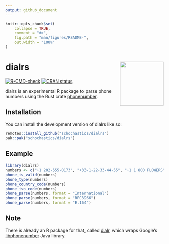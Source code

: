 ```yaml
---
output: github_document
---
```


<!-- README.md is generated from README.Rmd. Please edit that file -->

```r
knitr::opts_chunk$set(
    collapse = TRUE,
    comment = "#>",
    fig.path = "man/figures/README-",
    out.width = "100%"
)
```

# dialrs <img src="man/figures/logo.png" align="right" height="139" alt="" />

<!-- badges: start -->
[![R-CMD-check](https://github.com/schochastics/dialrs/actions/workflows/R-CMD-check.yaml/badge.svg)](https://github.com/schochastics/dialrs/actions/workflows/R-CMD-check.yaml)
[![CRAN status](https://www.r-pkg.org/badges/version/dialrs)](https://CRAN.R-project.org/package=dialrs)
<!-- badges: end -->

dialrs is an experimental R package to parse phone numbers using the Rust crate [phonenumber](https://crates.io/crates/phonenumber).


## Installation

You can install the development version of dialrs like so:

``` r
remotes::install_github("schochastics/dialrs")
pak::pak("schochastics/dialrs")
```

## Example

```r
library(dialrs)
numbers <- c("+1 202-555-0173", "+33-1-22-33-44-55", "+1 1 800 FLOWERS")
phone_is_valid(numbers)
phone_type(numbers)
phone_country_code(numbers)
phone_iso_code(numbers)
phone_parse(numbers, format = "International")
phone_parse(numbers, format = "RFC3966")
phone_parse(numbers, format = "E.164")
```


## Note

There is already an R package for that, called [dialr](https://github.com/socialresearchcentre/dialr), 
which wraps Google's [libphonenumber](https://github.com/google/libphonenumber) Java library.
